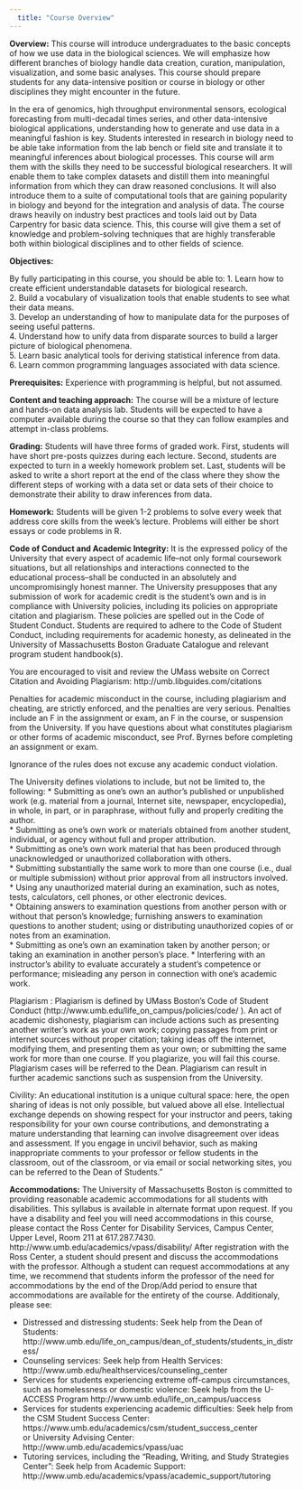 ```yaml
---
  title: "Course Overview"
---
```

  
**Overview:** This course will introduce undergraduates to the basic concepts of how we use data in the biological sciences. We will emphasize how different branches of biology handle data creation, curation, manipulation, visualization, and some basic analyses. This course should prepare students for any data-intensive position or course in biology or other disciplines they might encounter in the future.  
  
In the era of genomics, high throughput environmental sensors, ecological forecasting from multi-decadal times series, and other data-intensive biological applications, understanding how to generate and use data in a meaningful fashion is key. Students interested in research in biology need to be able take information from the lab bench or field site and translate it to meaningful inferences about biological processes. This course will arm them with the skills they need to be successful biological researchers. It will enable them to take complex datasets and distill them into meaningful information from which they can draw reasoned conclusions. It will also introduce them to a suite of computational tools that are gaining popularity in biology and beyond for the integration and analysis of data. The course draws heavily on industry best practices and tools laid out by Data Carpentry for basic data science. This, this course will give them a set of knowledge and problem-solving techniques that are highly transferable both within biological disciplines and to other fields of science.  
  
**Objectives:**	 
  
By fully participating in this course, you should be able to: 
1.	Learn how to create efficient understandable datasets for biological research.  
2.	Build a vocabulary of visualization tools that enable students to see what their data means.  
3.	Develop an understanding of how to manipulate data for the purposes of seeing useful patterns.  
4.	Understand how to unify data from disparate sources to build a larger picture of biological phenomena.  
5.	Learn basic analytical tools for deriving statistical inference from data.  
6.	Learn common programming languages associated with data science.
  
  
**Prerequisites:** Experience with programming is helpful, but not assumed.  

**Content and teaching approach:**  The course will be a mixture of lecture and hands-on data analysis lab.  Students will be expected to have a computer available during the course so that they can follow examples and attempt in-class problems.

**Grading:** Students will have three forms of graded work. First, students will have short pre-posts quizzes during each lecture. Second, students are expected to turn in a weekly homework problem set. Last, students will be asked to write a short report at the end of the class where they show the different steps of working with a data set or data sets of their choice to demonstrate their ability to draw inferences from data.  

**Homework:** Students will be given 1-2 problems to solve every week that address core skills from the week’s lecture. Problems will either be short essays or code problems in R.

**Code of Conduct and Academic Integrity:** It is the expressed policy of the University that every aspect of academic life--not only formal coursework situations, but all relationships and interactions connected to the educational process--shall be conducted in an absolutely and uncompromisingly honest manner. The University presupposes that any submission of work for academic credit is the student’s own and is in compliance with University policies, including its policies on appropriate citation and plagiarism. These policies are spelled out in the Code of Student Conduct. Students are required to adhere to the Code of Student Conduct, including requirements for academic honesty, as delineated in the University of Massachusetts Boston Graduate Catalogue and relevant program student handbook(s). 

You are encouraged to visit and review the UMass website on Correct Citation and Avoiding Plagiarism: http://umb.libguides.com/citations  

Penalties for academic misconduct in the course, including plagiarism and cheating, are strictly enforced, and the penalties are very serious. Penalties include an F in the assignment or exam, an F in the course, or suspension from the University. If you have questions about what constitutes plagiarism or other forms of academic misconduct, see Prof. Byrnes before completing an assignment or exam.  

Ignorance of the rules does not excuse any academic conduct violation.  

The University defines violations to include, but not be limited to, the following:
*  Submitting as one's own an author's published or unpublished work (e.g. material from a journal, Internet site, newspaper, encyclopedia), in whole, in part, or in paraphrase, without fully and properly crediting the author.  
*  Submitting as one's own work or materials obtained from another student, individual, or agency without full and proper attribution.  
*  Submitting as one's own work material that has been produced through unacknowledged or unauthorized collaboration with others.  
*  Submitting substantially the same work to more than one course (i.e., dual or multiple submission) without prior approval from all instructors involved.  
*  Using any unauthorized material during an examination, such as notes, tests, calculators, cell phones, or other electronic devices.  
*  Obtaining answers to examination questions from another person with or without that person's knowledge; furnishing answers to examination questions to another student; using or distributing unauthorized copies of or notes from an examination.  
*  Submitting as one's own an examination taken by another person; or taking an examination in another person's place.
*  Interfering with an instructor's ability to evaluate accurately a student's competence or performance; misleading any person in connection with one's academic work.  
  
Plagiarism : Plagiarism is defined by UMass Boston’s Code of Student Conduct (http://www.umb.edu/life_on_campus/policies/code/ ).   An act of academic dishonesty, plagiarism can include actions such as presenting another writer’s work as your own work; copying passages from print or internet sources without proper citation; taking ideas off the internet, modifying them, and presenting them as your own; or submitting the same work for more than one course.  If you plagiarize, you will fail this course.  Plagiarism cases will be referred to the Dean.  Plagiarism can result in further academic sanctions such as suspension from the University.  
  
Civility: An educational institution is a unique cultural space: here, the open sharing of ideas is not only possible, but valued above all else.  Intellectual exchange depends on showing respect for your instructor and peers, taking responsibility for your own course contributions, and demonstrating a mature understanding that learning can involve disagreement over ideas and assessment.  If you engage in uncivil behavior, such as making inappropriate comments to your professor or fellow students in the classroom, out of the classroom, or via email or social networking sites, you can be referred to the Dean of Students.”


**Accommodations:** The University of Massachusetts Boston is committed to providing reasonable academic accommodations for all students with disabilities. This syllabus is available in alternate format upon request. If you have a disability and feel you will need accommodations in this course, please contact the Ross Center for Disability Services, Campus Center, Upper Level, Room 211 at 617.287.7430. http://www.umb.edu/academics/vpass/disability/ After registration with the Ross Center, a student should present and discuss the accommodations with the professor. Although a student can request accommodations at any time, we recommend that students inform the professor of the need for accommodations by the end of the Drop/Add period to ensure that accommodations are available for the entirety of the course. Additionaly, please see:

*  Distressed and distressing students:  Seek help from the Dean of Students:
 http://www.umb.edu/life_on_campus/dean_of_students/students_in_distress/   
*  Counseling services:  Seek help from Health Services: http://www.umb.edu/healthservices/counseling_center  
*  Services for students experiencing extreme off-campus circumstances, such as homelessness or domestic violence:  Seek help from the U-ACCESS Program http://www.umb.edu/life_on_campus/uaccess  
*  Services for students experiencing academic difficulties:  Seek help from the CSM Student Success Center: https://www.umb.edu/academics/csm/student_success_center  
or University Advising Center: http://www.umb.edu/academics/vpass/uac  
*  Tutoring services, including the “Reading, Writing, and Study Strategies Center”: Seek help from Academic Support: http://www.umb.edu/academics/vpass/academic_support/tutoring 


